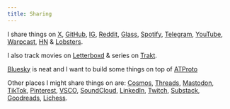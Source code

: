 ```yaml
---
title: Sharing
---
```


I share things on [X](https://x.com/nikitavoloboev), [GitHub](https://github.com/nikitavoloboev), [IG](https://instagram.com/nikitavoloboev), [Reddit](https://reddit.com/user/nikivi), [Glass](https://glass.photo/nikiv), [Spotify](https://open.spotify.com/user/nikitavoloboev), [Telegram](https://t.me/nikivi_channel), [YouTube](https://youtube.com/@nikitavoloboev), [Warpcast](https://warpcast.com/nikiv), [HN](https://news.ycombinator.com/user?id=nikivi) & [Lobsters](https://lobste.rs/~nikivi).

I also track movies on [Letterboxd](https://letterboxd.com/nikivi) & series on [Trakt](https://trakt.tv/users/nikiv).

[Bluesky](https://bsky.app/profile/nikiv.dev) is neat and I want to build some things on top of [ATProto](https://atproto.com)

Other places I might share things on are: [Cosmos](https://cosmos.so/nikiv), [Threads](https://threads.net/@nikitavoloboev), [Mastodon](https://merveilles.town/@nikivi), [TikTok](https://tiktok.com/@nikitavoloboev), [Pinterest](https://pinterest.com/nikitavoloboev), [VSCO](https://vsco.co/nikitavoloboev/gallery), [SoundCloud](https://soundcloud.com/nikitavoloboev), [LinkedIn](https://linkedin.com/in/nikitavoloboev), [Twitch](https://twitch.tv/nikitavoloboev), [Substack](https://substack.com/@nikivi), [Goodreads](https://goodreads.com/nikitavoloboev), [Lichess](https://lichess.org/@/nikivi).
